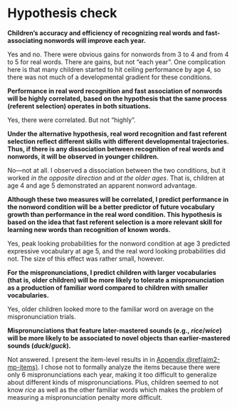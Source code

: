 Hypothesis check {#aim2-h-check}
========================================================================

\setlength{\parindent}{0in}

**Children’s accuracy and efficiency of recognizing real words and
fast-associating nonwords will improve each year.**

Yes and no. There were obvious gains for nonwords from 3 to 4 and from 4
to 5 for real words. There are gains, but not "each year". One
complication here is that many children started to hit ceiling
performance by age 4, so there was not much of a developmental gradient
for these conditions.

\bigskip\smallskip

**Performance in real word recognition and fast association of 
nonwords will be highly correlated, based on the hypothesis that the
same process (referent selection) operates in both situations.**

Yes, there were correlated. But not "highly".

\bigskip\smallskip

**Under the alternative hypothesis, real word recognition and fast
referent selection reflect different skills with different
developmental trajectories. Thus, if there is any dissociation
between recognition of real words and nonwords, it will be observed
in younger children.**
    
No---not at all. I observed a dissociation between the two conditions,
but it worked *in the opposite direction* and *at the older ages*. That
is, children at age 4 and age 5 demonstrated an apparent nonword
advantage.

\bigskip\smallskip

**Although these two measures will be correlated, I predict
performance in the nonword condition will be a better predictor of
future vocabulary growth than performance in the real word
condition. This hypothesis is based on the idea that fast referent
selection is a more relevant skill for learning new words than
recognition of known words.**

Yes, peak looking probabilities for the nonword condition at age 3
predicted expressive vocabulary at age 5, and the real word looking
probabilities did not. The size of this effect was rather small,
however.

\bigskip\smallskip

**For the mispronunciations, I predict children with larger
vocabularies (that is, older children) will be more likely to
tolerate a mispronunciation as a production of familiar word
compared to children with smaller vocabularies.**

Yes, older children looked more to the familiar word on average on the
mispronunciation trials.

\bigskip\smallskip

**Mispronunciations that feature later-mastered sounds
(e.g., *rice*/*wice*) will be more likely to be associated to novel
objects than earlier-mastered sounds (*duck*/*guck*).**

Not answered. I present the item-level results in in
[Appendix \@ref(aim2-mp-items)](#aim2-mp-items). I chose not to formally
analyze the items because there were only 6 mispronunciations each year,
making it too difficult to generalize about different kinds of
mispronunciations. Plus, children seemed to not know *rice* as well as
the other familiar words which makes the problem of measuring a
mispronunciation penalty more difficult.

\setlength{\parindent}{1.5em}
